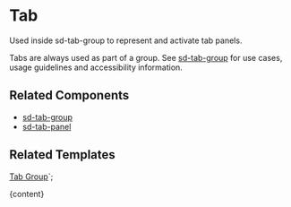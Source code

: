 


# Tab

Used inside sd-tab-group to represent and activate tab panels.

Tabs are always used as part of a group. See [sd-tab-group](?path=/docs/components-sd-tab-group--docs) for use cases, usage guidelines and accessibility information.

<DefaultStory />

<DocumentationLinks storybookLink="${storybookLink}" figmaLibrary="${figmaLibrary}" figmaDocs="${figmaDocs}" />

## Related Components

- [sd-tab-group](?path=/docs/components-sd-tab-group--docs)
- [sd-tab-panel](?path=/docs/components-sd-tab-panel--docs)

## Related Templates

[Tab Group](?path=/docs/templates-tab-group--docs)`;

<Meta title="Components/sd-tab/Overview" />

<OverviewFormatter story={TabStories.Default}>{content}</OverviewFormatter>
